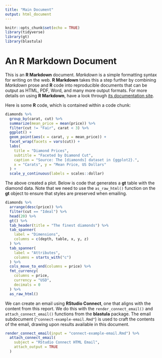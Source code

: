 ```yaml
---
title: "Main Document"
output: html_document
---
```


```r
knitr::opts_chunk$set(echo = TRUE)
library(tidyverse)
library(gt)
library(blastula)
```

# An R Markdown Document

This is an **R Markdown** document. *Markdown* is a simple formatting syntax for writing on the web. **R Markdown** takes this a step further by combining *Markdown* prose and **R** code into reproducible documents that can be output as HTML, PDF, Word, and many more output formats. For more details on using **R Markdown**, have a look through [its documentation site](https://rmarkdown.rstudio.com/docs/).

Here is some **R** code, which is contained within a code chunk:

```r

diamonds %>%
  group_by(carat, cut) %>%
  summarize(mean_price = mean(price)) %>%
  filter(cut != "Fair", carat < 3) %>%
  ggplot() +
  geom_point(aes(x = carat, y = mean_price)) +
  facet_wrap(facets = vars(cut)) +
  labs(
    title = "Diamond Prices",
    subtitle = "Faceted by Diamond Cut",
    caption = "Source: The [diamonds] dataset in {ggplot2}.",
    x = "Carats", y = "Mean Price, US Dollars"
  ) +
  scale_y_continuous(labels = scales::dollar)
```

The above created a plot. Below is code that generates a **gt** table with the diamond data. Note that we need to use the `as_raw_html()` function on the **gt** object to ensure that styles are preserved when emailing.

```r

diamonds %>%
  arrange(desc(price)) %>%
  filter(cut == "Ideal") %>%
  head(20) %>%
  gt() %>%
  tab_header(title = "The finest diamonds") %>%
  tab_spanner(
    label = "Dimensions",
    columns = c(depth, table, x, y, z)
  ) %>%
  tab_spanner(
    label = "Attributes",
    columns = starts_with("c")
  ) %>%
  cols_move_to_end(columns = price) %>%
  fmt_currency(
    columns = price,
    currency = "USD",
    decimals = 0
  ) %>%
  as_raw_html()
```

We can create an email using **RStudio Connect**, one that aligns with the content from this report. We do this with the `render_connect_email()` and `attach_connect_email()` functions from the **blastula** package. The email subdocument (`"connect-example-email.Rmd"`) is used to craft the contents of the email, drawing upon results available in this document.

```r
render_connect_email(input = "connect-example-email.Rmd") %>%
  attach_connect_email(
    subject = "RStudio Connect HTML Email",
    attach_output = TRUE
  )
```

